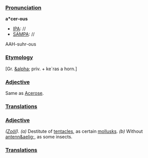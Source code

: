 ===[[Pronunciation]]===

'''a*cer-ous'''
*[[IPA]]: //
*[[SAMPA]]: //
AAH-suhr-ous
===[[Etymology]]===

[Gr. [[&alpha]]; priv. + ke`ras a horn.]
===[[Adjective]]===

Same as [[Acerose]].
===[[Translations]]===
===[[Adjective]]===

''([[Zo&ouml;l (subject)|Zo&ouml;l]]).'' ''(a)'' Destitute of [[tentacles]], as certain [[mollusks]]. ''(b)'' Without [[antenn&aelig]];, as some insects.
===[[Translations]]===